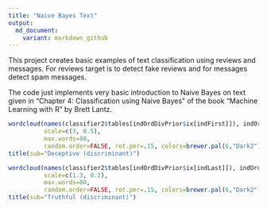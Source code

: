 ```yaml
---
title: "Naive Bayes Text"
output:
  md_document:
    variant: markdown_github
---
```


This project creates basic examples of text classification using reviews and messages.
For reviews target is to detect fake reviews and for messages detect spam messages.

The code just implements very basic introduction to Naive Bayes on text given in "Chapter 4: Classification using Naive Bayes" of the book "Machine Learning with R" by Brett Lantz.


```r
wordcloud(names(classifier2$tables[indOrdDivPrior$ix[indFirst]]), indOrdDivPrior$x[indFirst], 
          scale=c(3, 0.5),
          max.words=80, 
          random.order=FALSE, rot.per=.15, colors=brewer.pal(6,"Dark2"))
title(sub="Deceptive (discriminant)")
```

```r
wordcloud(names(classifier2$tables[indOrdDivPrior$ix[indLast]]), indOrdDivPrior$x[indLast], 
          scale=c(1.3, 0.2),
          max.words=80, 
          random.order=FALSE, rot.per=.15, colors=brewer.pal(6,"Dark2"))
title(sub="Truthful (discriminant)")
```